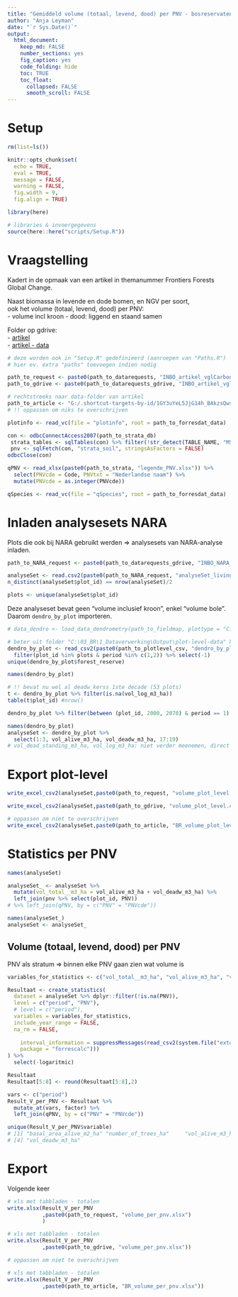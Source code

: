 ```yaml
---
title: "Gemiddeld volume (totaal, levend, dood) per PNV - bosreservaten"
author: "Anja Leyman"
date: "`r Sys.Date()`"
output: 
  html_document:
    keep_md: FALSE
    number_sections: yes
    fig_caption: yes
    code_folding: hide
    toc: TRUE
    toc_float:
      collapsed: FALSE
      smooth_scroll: FALSE
---
```


# Setup

```r
rm(list=ls())
```

```r
knitr::opts_chunk$set(
  echo = TRUE,
  eval = TRUE,
  message = FALSE,
  warning = FALSE, 
  fig.width = 9,
  fig.align = TRUE)

library(here)

# libraries & invoergegevens
source(here::here("scripts/Setup.R"))

```


# Vraagstelling

Kadert in de opmaak van een artikel in themanummer Frontiers Forests Global Change.

Naast biomassa in levende en dode bomen, en NGV per soort,  
ook het volume (totaal, levend, dood) per PNV:   
- volume incl kroon
- dood: liggend en staand samen

Folder op gdrive:     
- [artikel](https://drive.google.com/drive/folders/1GY3uYeL5JjG14h_BAkzsQwse31el-yhC)   
- [artikel - data](https://drive.google.com/drive/folders/1J9ZOC5K6WqjxuV298dd-iNfcKzLvAWjp?usp=share_link)   

```r
# deze worden ook in "Setup.R" gedefinieerd (aanroepen van "Paths.R")
# hier ev. extra "paths" toevoegen indien nodig 

path_to_request <- paste0(path_to_datarequests, "INBO_artikel_vglCarbon_BR_VBI/")
path_to_gdrive <- paste0(path_to_datarequests_gdrive, "INBO_artikel_vglCarbon_BR_VBI/")

# rechtstreeks naar data-folder van artikel
path_to_article <- "G:/.shortcut-targets-by-id/1GY3uYeL5JjG14h_BAkzsQwse31el-yhC/artikel_FrontiersForestsGlobalChange/data/"
# !! oppassen om niks te overschrijven
```

```r
plotinfo <- read_vc(file = "plotinfo", root = path_to_forresdat_data)

con <- odbcConnectAccess2007(path_to_strata_db)
 strata_tables <- sqlTables(con) %>% filter(!str_detect(TABLE_NAME, "MSys"))
 pnv <- sqlFetch(con, "strata_soil", stringsAsFactors = FALSE)
odbcClose(con)

qPNV <- read_xlsx(paste0(path_to_strata, "legende_PNV.xlsx")) %>% 
  select(PNVcde = Code, PNVtxt = "Nederlandse naam") %>% 
  mutate(PNVcde = as.integer(PNVcde))

qSpecies <- read_vc(file = "qSpecies", root = path_to_forresdat_data)
```



# Inladen analysesets NARA

Plots die ook bij NARA gebruikt werden => analysesets van NARA-analyse inladen.

```r
path_to_NARA_request <- paste0(path_to_datarequests_gdrive, "INBO_NARA_biomassa/")

analyseSet <- read.csv2(paste0(path_to_NARA_request, "analyseSet_living_C.csv"))
n_distinct(analyseSet$plot_id) == nrow(analyseSet)/2

plots <- unique(analyseSet$plot_id)
```
Deze analyseset bevat geen "volume inclusief kroon", enkel "volume bole".
Daarom `dendro_by_plot` importeren.

```r
# data_dendro <- load_data_dendrometry(path_to_fieldmap, plottype = "Circular plot", extra_variables = TRUE)

# beter uit folder "C:\03_BR\1_Dataverwerking\Output\plot-level-data" halen
dendro_by_plot <- read_csv2(paste0(path_to_plotlevel_csv, "dendro_by_plot.csv")) %>% 
  filter(plot_id %in% plots & period %in% c(1,2)) %>% select(-1)
unique(dendro_by_plot$forest_reserve)

names(dendro_by_plot)

# !! bevat nu wel al deadw kerss 1ste decade (53 plots)
t <- dendro_by_plot %>% filter(is.na(vol_log_m3_ha)) 
table(t$plot_id) #nrow()

dendro_by_plot %>% filter(between (plot_id, 2000, 2070) & period == 1) %>% head()
```

```r
names(dendro_by_plot)
analyseSet <- dendro_by_plot %>% 
  select(1:3, vol_alive_m3_ha, vol_deadw_m3_ha, 17:19)
# vol_dead_standing_m3_ha, vol_log_m3_ha: niet verder meenemen, direct totaal volume dood hout

```

# Export plot-level

```r
write_excel_csv2(analyseSet,paste0(path_to_request, "volume_plot_level.csv"))

write_excel_csv2(analyseSet,paste0(path_to_gdrive, "volume_plot_level.csv"))

# oppassen om niet te overschrijven
write_excel_csv2(analyseSet,paste0(path_to_article, "BR_volume_plot_level.csv"))


```



# Statistics per PNV

```r
names(analyseSet)

analyseSet_ <- analyseSet %>% 
  mutate(vol_total__m3_ha = vol_alive_m3_ha + vol_deadw_m3_ha) %>% 
  left_join(pnv %>% select(plot_id, PNV)) 
# %>% left_join(qPNV, by = c("PNV" = "PNVcde"))

names(analyseSet_)
analyseSet <- analyseSet_

```

## Volume (totaal, levend, dood) per PNV

PNV als stratum => binnen elke PNV gaan zien wat volume is

```r
variables_for_statistics <- c("vol_total__m3_ha", "vol_alive_m3_ha", "vol_deadw_m3_ha")

Resultaat <- create_statistics(
  dataset = analyseSet %>% dplyr::filter(!is.na(PNV)),
  level = c("period", "PNV"),
  # level = c("period"),
  variables = variables_for_statistics,
  include_year_range = FALSE,
  na_rm = FALSE,
 
    interval_information = suppressMessages(read_csv2(system.file("extdata/class_data.csv",
    package = "forrescalc")))
) %>% 
  select(-logaritmic)

Resultaat
Resultaat[5:8] <- round(Resultaat[5:8],2)

vars <- c("period")
Result_V_per_PNV <- Resultaat %>%
  mutate_at(vars, factor) %>% 
  left_join(qPNV, by = c("PNV" = "PNVcde"))

unique(Result_V_per_PNV$variable)
# [1] "basal_area_alive_m2_ha" "number_of_trees_ha"     "vol_alive_m3_ha"       
# [4] "vol_deadw_m3_ha" 

```


# Export

Volgende keer 

```r
# xls met tabbladen - totalen
write.xlsx(Result_V_per_PNV
           ,paste0(path_to_request, "volume_per_pnv.xlsx")
           )

```

```r
# xls met tabbladen - totalen
write.xlsx(Result_V_per_PNV
           ,paste0(path_to_gdrive, "volume_per_pnv.xlsx"))

```

```r
# oppassen om niet te overschrijven

# xls met tabbladen - totalen
write.xlsx(Result_V_per_PNV
           ,paste0(path_to_article, "BR_volume_per_pnv.xlsx"))

```
